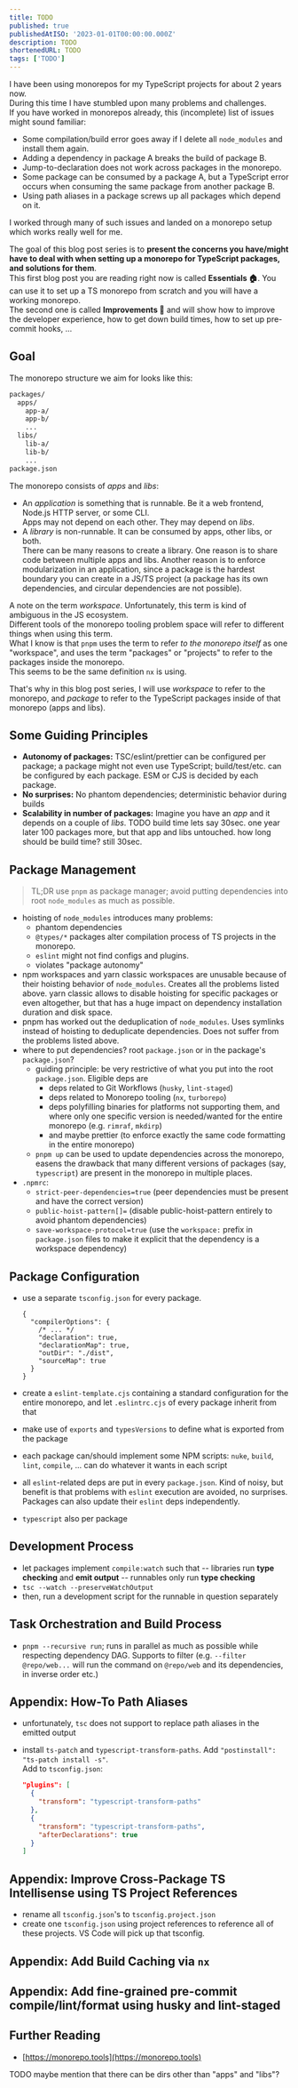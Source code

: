 ```yaml
---
title: TODO
published: true
publishedAtISO: '2023-01-01T00:00:00.000Z'
description: TODO
shortenedURL: TODO
tags: ['TODO']
---
```


I have been using monorepos for my TypeScript projects for about 2 years now.  
During this time I have stumbled upon many problems and challenges.  
If you have worked in monorepos already, this (incomplete) list of issues might sound familiar:

- Some compilation/build error goes away if I delete all `node_modules` and install them again.
- Adding a dependency in package A breaks the build of package B.
- Jump-to-declaration does not work across packages in the monorepo.
- Some package can be consumed by a package A, but a TypeScript error occurs when consuming the same package from another package B.
- Using path aliases in a package screws up all packages which depend on it.

I worked through many of such issues and landed on a monorepo setup which works really well for me.

The goal of this blog post series is to **present the concerns you have/might have to deal with when setting up a monorepo for TypeScript packages, and solutions for them**.  
This first blog post you are reading right now is called **Essentials 🏠**.
You can use it to set up a TS monorepo from scratch and you will have a working monorepo.  
The second one is called **Improvements 🚀** and will show how to improve the developer experience, how to get down build times, how to set up pre-commit hooks, ...

## Goal

The monorepo structure we aim for looks like this:

```txt
packages/
  apps/
    app-a/
    app-b/
    ...
  libs/
    lib-a/
    lib-b/
    ...
package.json
```

The monorepo consists of _apps_ and _libs_:

- An _application_ is something that is runnable.
  Be it a web frontend, Node.js HTTP server, or some CLI.  
  Apps may not depend on each other. They may depend on _libs_.
- A _library_ is non-runnable.
  It can be consumed by apps, other libs, or both.  
  There can be many reasons to create a library. One reason is to share code between multiple apps and libs.
  Another reason is to enforce modularization in an application, since a package is the hardest boundary you can create in a JS/TS project (a package has its own dependencies, and circular dependencies are not possible).

A note on the term _workspace_. Unfortunately, this term is kind of ambiguous in the JS ecosystem.  
Different tools of the monorepo tooling problem space will refer to different things when using this term.  
What I know is that <FancyAnchor href="https://pnpm.io/workspaces">`pnpm`</FancyAnchor> uses the term to refer _to the monorepo itself_ as one "workspace", and uses the term "packages" or "projects" to refer to the packages inside the monorepo.  
This seems to be the same definition <FancyAnchor href="https://nx.dev/getting-started/nx-setup">`nx`</FancyAnchor> is using.

That's why in this blog post series, I will use _workspace_ to refer to the monorepo, and _package_ to refer to the TypeScript packages inside of that monorepo (apps and libs).

## Some Guiding Principles

- **Autonomy of packages:**
  TSC/eslint/prettier can be configured per package;
  a package might not even use TypeScript;
  build/test/etc. can be configured by each package.
  ESM or CJS is decided by each package.
- **No surprises:**
  No phantom dependencies;
  deterministic behavior during builds
- **Scalability in number of packages:** Imagine you have an _app_ and it depends on a couple of _libs_. TODO build time lets say 30sec. one year later 100 packages more, but that app and libs untouched. how long should be build time? still 30sec.

## Package Management

> TL;DR use `pnpm` as package manager; avoid putting dependencies into root `node_modules` as much as possible.

- hoisting of `node_modules` introduces many problems:
  - phantom dependencies
  - `@types/*` packages alter compilation process of TS projects in the monorepo.
  - `eslint` might not find configs and plugins.
  - violates "package autonomy"
- npm workspaces and yarn classic workspaces are unusable because of their hoisting behavior of `node_modules`.
  Creates all the problems listed above.
  yarn classic allows to disable hoisting for specific packages or even altogether, but that has a huge impact on dependency installation duration and disk space.
- pnpm has worked out the deduplication of `node_modules`.
  Uses symlinks instead of hoisting to deduplicate dependencies.
  Does not suffer from the problems listed above.
- where to put dependencies? root `package.json` or in the package's `package.json`?
  - guiding principle: be very restrictive of what you put into the root `package.json`. Eligible deps are
    - deps related to Git Workflows (`husky`, `lint-staged`)
    - deps related to Monorepo tooling (`nx`, `turborepo`)
    - deps polyfilling binaries for platforms not supporting them, and where only one specific version is needed/wanted for the entire monorepo (e.g. `rimraf`, `mkdirp`)
    - and maybe prettier (to enforce exactly the same code formatting in the entire monorepo)
  - `pnpm up` can be used to update dependencies across the monorepo, easens the drawback that many different versions of packages (say, `typescript`) are present in the monorepo in multiple places.
- `.npmrc`:
  - `strict-peer-dependencies=true` (peer dependencies must be present and have the correct version)
  - `public-hoist-pattern[]=` (disable public-hoist-pattern entirely to avoid phantom dependencies)
  - `save-workspace-protocol=true` (use the `workspace:` prefix in `package.json` files to make it explicit that the dependency is a workspace dependency)

## Package Configuration

- use a separate `tsconfig.json` for every package.

  ```jsonc
  {
    "compilerOptions": {
      /* ... */
      "declaration": true,
      "declarationMap": true,
      "outDir": "./dist",
      "sourceMap": true
    }
  }
  ```

- create a `eslint-template.cjs` containing a standard configuration for the entire monorepo, and let `.eslintrc.cjs` of every package inherit from that
- make use of `exports` and `typesVersions` to define what is exported from the package
- each package can/should implement some NPM scripts: `nuke`, `build`, `lint`, `compile`, ... can do whatever it wants in each script
- all `eslint`-related deps are put in every `package.json`.
  Kind of noisy, but benefit is that problems with `eslint` execution are avoided, no surprises.
  Packages can also update their `eslint` deps independently.
- `typescript` also per package

## Development Process

- let packages implement `compile:watch` such that
  -- libraries run **type checking** and **emit output**
  -- runnables only run **type checking**
- `tsc --watch --preserveWatchOutput`
- then, run a development script for the runnable in question separately

## Task Orchestration and Build Process

- `pnpm --recursive run`; runs in parallel as much as possible while respecting dependency DAG.
  Supports to filter (e.g. `--filter @repo/web...` will run the command on `@repo/web` and its dependencies, in inverse order etc.)

## Appendix: How-To Path Aliases

- unfortunately, `tsc` does not support to replace path aliases in the emitted output
- install `ts-patch` and `typescript-transform-paths`. Add `"postinstall": "ts-patch install -s"`.  
  Add to `tsconfig.json`:

  ```json
  "plugins": [
    {
      "transform": "typescript-transform-paths"
    },
    {
      "transform": "typescript-transform-paths",
      "afterDeclarations": true
    }
  ]
  ```

## Appendix: Improve Cross-Package TS Intellisense using TS Project References

- rename all `tsconfig.json`'s to `tsconfig.project.json`
- create one `tsconfig.json` using project references to reference all of these projects.
  VS Code will pick up that tsconfig.

## Appendix: Add Build Caching via `nx`

## Appendix: Add fine-grained pre-commit compile/lint/format using husky and lint-staged

## Further Reading

- [https://monorepo.tools](https://monorepo.tools)

TODO maybe mention that there can be dirs other than "apps" and "libs"?
